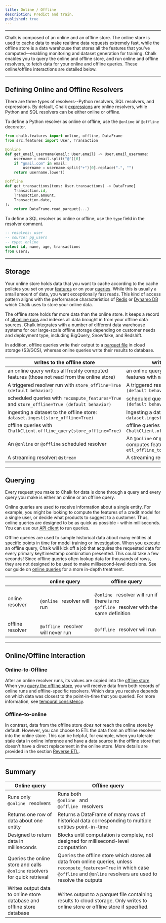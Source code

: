 ```yaml
---
title: Online / Offline
description: Predict and train.
published: true
---
```

---

Chalk is composed of an online and an offline store. The online store is used to cache data to make
realtime data requests extremely fast, while the offline store is a data warehouse that stores
all the features that you've computed—enabling monitoring and dataset generation for training.
Chalk enables you to query the online and offline store, and run online and offline resolvers, to fetch
data for your online and offline queries. These online/offline interactions are detailed below.

---

## Defining Online and Offline Resolvers

There are three types of resolvers--Python resolvers, SQL resolvers, and expressions.
By default, Chalk [expressions](/docs/expression) are online resolvers, while Python
and SQL resolvers can be either online or offline.

To define a Python resolver as online or offline, use the `@online` or `@offline` decorator.

```python
from chalk.features import online, offline, DataFrame
from src.features import User, Transaction

@online
def get_email_username(email: User.email) -> User.email_username:
    username = email.split("@")[0]
    if "gmail.com" in email:
        username = username.split("+")[0].replace(".", "")
    return username.lower()

@offline
def get_transactions(txns: User.transactions) -> DataFrame[
    Transaction.id,
    Transaction.amount,
    Transaction.date,
]:
    return DataFrame.read_parquet(...)
```

To define a SQL resolver as online or offline, use the `type` field in the resolver comment.

```sql
-- resolves: user
-- source: pg_users
-- type: online
select id, name, age, transactions
from users;
```

---

## Storage

Your online store holds data that you want to cache
according to the cache policies you set on your [features](/docs/feature-caching) or
on your [queries](/docs/query-caching). While this is usually a small amount of data,
you want exceptionally fast reads.
This kind of access pattern aligns
with the performance characteristics of [Redis](https://redis.com) or [Dynamo DB](https://aws.amazon.com/dynamodb/)
which Chalk uses to store your online data.

The offline store holds far more data than the online store.
It keeps a record of [all online runs](#online-to-offline)
and indexes all data brought in from your offline data sources.
Chalk integrates with a number of different data warehouse systems for our large-scale
offline storage depending on customer needs and deployment type,
including BigQuery, Snowflake, and Redshift.

In addition, offline queries write their output to a [parquet file](https://parquet.apache.org/)
in cloud storage (S3/GCS), whereas online queries write their results to database.

| writes to the offline store                                            | writes to the online store                                                          |
|------------------------------------------------------------------------|-------------------------------------------------------------------------------------|
| an online query writes all freshly computed features (those not read from the online store)     | an online query writes all freshly computed features with `max_staleness != 0`                      |
| A triggered resolver run with `store_offline=True (default behavior)` | A triggered resolver run with `store_online=True (default behavior)`               |
| scheduled queries with `recompute_features=True` and `store_offline=True (default behavior)` | scheduled query with `store_online=True (default behavior)`         |
| Ingesting a dataset to the offline store: `dataset.ingest(store_offline=True)` | Ingesting a dataset to the online store: `dataset.ingest(store_online=True)`|
| offline queries with `ChalkClient.offline_query(store_offline=True)` | offline queries with `ChalkClient.offline_query(store_online=True)`|
| An `@online` or `@offline` scheduled resolver                          | An `@online` or `@offline` scheduled resolver that computes features with `max_staleness!=0` and `etl_offline_to_online=True` |
| A streaming resolver: `@stream`                                        | A streaming resolver: `@stream`                                                      |

---

## Querying

Every request you make to Chalk for data is done through a query and every query
you make is either an online or an offline query.

Online queries are used to receive information about a single entity.
For example, you might be looking to compute the features of a
credit model for a single user, or decide what products to suggest
to a customer. Thus, online queries are designed to be as quick as possible -
within milliseconds. You can use our [API client](/docs/query-basics) to run
queries.

Offline queries are used to sample historical data about many entities
at specific points in time for model training or investigation.
When you execute an offline query, Chalk will kick off a job that acquires the requested data for
every primary key/timestamp combination presented. This could take a few seconds!
Since offline queries often lookup data for thousands of
rows, they are not designed to be used to make millisecond-level decisions.
See our guide on [online queries](/docs/query-offline)
for a more in-depth treatment.

|                  | online query                                                                                                                       | offline query                                                                                                                                                                                                                                                                           |
|------------------|------------------------------------------------------------------------------------------------------------------------------------|-----------------------------------------------------------------------------------------------------------------------------------------------------------------------------------------------------------------------------------------------------------------------------------------|
| online resolver  | <code className="whitespace-nowrap before:content-none text-pink-400 after:content-none"> @online </code> resolver will run        | <code className="whitespace-nowrap before:content-none text-pink-400 after:content-none"> @online </code> resolver will run if there is no <code className="whitespace-nowrap before:content-none text-pink-400 after:content-none"> @offline </code> resolver with the same definition |
| offline resolver | <code className="whitespace-nowrap before:content-none text-pink-400 after:content-none"> @offline </code> resolver will never run | <code className="whitespace-nowrap before:content-none text-pink-400 after:content-none"> @offline </code> resolver will run                                                                                                                                                            |

---

## Online/Offline Interaction

### Online-to-Offline

After an online resolver runs, its values are copied into the [offline store](#storage).
When you [query the offline store](/docs/query-offline),
you will receive data from both records of online runs and offline-specific resolvers.
Which data you receive depends on which data was closest to the point-in-time
that you queried.
For more information, see [temporal consistency](/docs/temporal-consistency).

### Offline-to-online

In contrast, data from the offline store _does not_
reach the online store by default.
However, you can choose to ETL the data from an offline
resolver into the online store.
This can be helpful, for example,
when you tolerate stale data in online inference and
have a data source in the offline store that doesn't
have a direct replacement in the online store.
More details are provided in the section [Reverse ETL](/docs/reverse-etl).

---

## Summary

| Online query                                                                                                                  | Offline query                                                                                                                                                                                                                                |
|-------------------------------------------------------------------------------------------------------------------------------|----------------------------------------------------------------------------------------------------------------------------------------------------------------------------------------------------------------------------------------------|
| Runs only <code className="whitespace-nowrap before:content-none text-pink-400 after:content-none"> @online </code> resolvers | Runs both <code className="whitespace-nowrap before:content-none text-pink-400 after:content-none"> @online </code> and <code className="whitespace-nowrap before:content-none text-pink-400 after:content-none"> @offline </code> resolvers |
| Returns one row of data about one entity                                                                                      | Returns a DataFrame of many rows of historical data corresponding to multiple entities point-in-time                                                                                                                                         |
| Designed to return data in milliseconds                                                                           | Blocks until computation is complete, not designed for millisecond-level computation                                                                                                                                                         |
| Queries the online store and calls `@online` resolvers for quick retrieval                                                    | Queries the offline store which stores all data from online queries, unless `recompute_features=True` in which case `@offline` and `@online` resolvers are used to resolve the outputs
| Writes output data to online store database and offline store database                                                        | Writes output to a parquet file containing results to cloud storage. Only writes to online store or offline store if specified.
